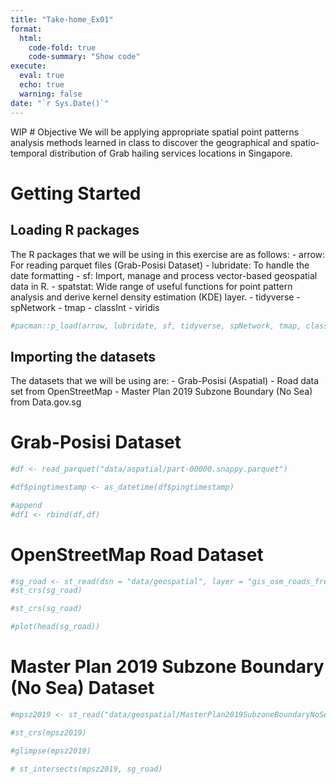 ```yaml
---
title: "Take-home_Ex01"
format: 
  html:
    code-fold: true
    code-summary: "Show code"
execute: 
  eval: true
  echo: true
  warning: false
date: "`r Sys.Date()`"
---
```


WIP \# Objective We will be applying appropriate spatial point patterns analysis methods learned in class to discover the geographical and spatio-temporal distribution of Grab hailing services locations in Singapore.

# Getting Started

## Loading R packages

The R packages that we will be using in this exercise are as follows: - arrow: For reading parquet files (Grab-Posisi Dataset) - lubridate: To handle the date formatting - sf: Import, manage and process vector-based geospatial data in R. - spatstat: Wide range of useful functions for point pattern analysis and derive kernel density estimation (KDE) layer. - tidyverse - spNetwork - tmap - classInt - viridis

```r
#pacman::p_load(arrow, lubridate, sf, tidyverse, spNetwork, tmap, classInt, viridis)
```

## Importing the datasets

The datasets that we will be using are: - Grab-Posisi (Aspatial) - Road data set from OpenStreetMap - Master Plan 2019 Subzone Boundary (No Sea) from Data.gov.sg

# Grab-Posisi Dataset

```r
#df <- read_parquet("data/aspatial/part-00000.snappy.parquet")

#df$pingtimestamp <- as_datetime(df$pingtimestamp)
```

```r
#append
#df1 <- rbind(df,df)
```

# OpenStreetMap Road Dataset

```r
#sg_road <- st_read(dsn = "data/geospatial", layer = "gis_osm_roads_free_1") %>% st_transform(crs = 3414)
#st_crs(sg_road)
```

```r
#st_crs(sg_road)
```

```r
#plot(head(sg_road))
```

# Master Plan 2019 Subzone Boundary (No Sea) Dataset

```r
#mpsz2019 <- st_read("data/geospatial/MasterPlan2019SubzoneBoundaryNoSeaKML.kml")

#st_crs(mpsz2019)
```

```r
#glimpse(mpsz2019)
```

```r
# st_intersects(mpsz2019, sg_road)
```

